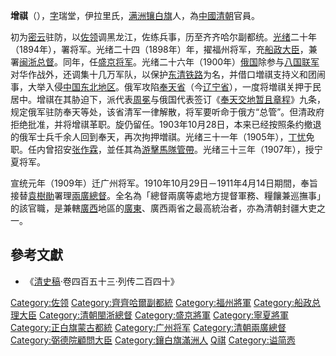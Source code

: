 '''增祺'''（{{bd|19世纪||1919年}}），[[表字|字]]瑞堂，伊拉里氏，[[满洲镶白旗|满洲镶白旗]]人，為[[中國|中國]][[清朝|清朝]]官員。

初为[[密云县|密云]]驻防，以[[佐领|佐领]]调黑龙江，佐练兵事，历至齐齐哈尔副都统。[[光绪|光绪]]二十年（1894年），署将军。光绪二十四（1898年）年，擢福州将军，充[[船政大臣|船政大臣]]，兼署[[闽浙总督|闽浙总督]]。同年，任[[盛京将军|盛京将军]]。光绪二十六年（1900年）[[俄罗斯帝国|俄国]]除参与[[八国联军|八国联军]]对华作战外，还调集十几万军队，以保护[[东清铁路|东清铁路]]为名，并借口増祺支持义和团闹事，大举入侵[[中国东北地区|中国东北地区]]。俄军攻陷[[奉天省|奉天省]]（今[[辽宁省|辽宁省]]），一度将増祺关押于民居中。增祺在其胁迫下，派代表[[周冕_(清朝)|周冕]]与俄国代表签订《[[奉天交地暂且章程|奉天交地暂且章程]]》九条，规定俄军驻防奉天等处，该省清军一律解散，将军要听命于俄方“总管”。但清政府拒绝批准，并将增祺革职。旋仍留任。1903年10月28日，本来已经按照条约撤退的俄军士兵千余人回到奉天，再次拘押増祺。光绪三十一年（1905年），[[丁忧|丁忧]]免职。任内曾招安[[张作霖|张作霖]]，並任其為[[游擊馬隊|游擊馬隊]][[管帶|管帶]]。光绪三十三年（1907年），授宁夏将军。

宣统元年（1909年）迁广州将军。1910年10月29日－1911年4月14日期間，奉旨接替[[袁樹勛|袁樹勛]]署理[[兩廣總督|兩廣總督]]。全名為「總督兩廣等處地方提督軍務、糧饟兼巡撫事」的該官職，是兼轄[[廣西|廣西]]地區的[[廣東|廣東]]、廣西兩省之最高統治者，亦為清朝封疆大吏之一。

<!-- 增祺，字瑞堂，伊拉里氏，满洲镶白旗人，密云驻防。以佐领调黑龙江，佐练兵事，历至齐齐哈尔副都统。光绪二十年，署将军。二十四年，擢福州将军，充船政大臣，兼署闽浙总督，旋迁盛京将军。奉天自中日战后，副都统荣和、寿长编练仁字、育字两军，营务废弛，增祺奏请派员查办，上命李秉衡往查，夺二人职，交部治罪，军制肃然。
    二十六年，拳匪乱作，副都统晋昌率众附和，增祺不能阻，遂启战衅。奉省自日还辽南，旅顺、大连既转归俄租，复筑铁道，沿路皆驻俄兵。战累挫，盖平、熊岳先后失守。增祺先以敌强兵脆，大局不支，连电上达，并照会旅顺俄水师提督、营口俄领事，磋商停战，不果。俄兵遂抵省城，诸军皆溃。增祺奏请恭奉盛京大内尊藏圣容、太庙册宝出城。俄兵至，招增祺还，商议善后。增祺往旅顺，与俄议订奉天交地暂约九条，以荒谬交严议，诏革职，寻仍留任。谕杨儒向俄外部商改，以吏治兵权不失自主为要。二十八年，交收东三省条约始成。俄兵驻奉数年，遇事强横，无复公理，增祺隐忍周旋，忧劳备至，至是驻兵始退。
    未几，复有俄日之战，朝旨守中立。增祺严饬文武官吏坚明约束，并告两国主兵者勿得犯中立。日兵迫省亟，劝俄兵先退，日兵官始入城，省城幸免战祸。
    三十年冬，谕增祺赈抚东三省难民，并发内帑三十万赈之。明年，懿旨复发内帑三十万赈恤。增祺招集流亡，商民复业。颇留意吏治，先后增设洮南、海龙、辽源、开通、靖安、西安、西丰等府县。凡牧厂、围场及蒙荒，逐渐放垦。奉省财政素绌，徵榷一切，向无定章，咸丰后始办货釐，光绪初始办盐釐。增祺锐意清理，筹办粮、酒、烟、药各税，明年规章，变通盐法，就厂徵税，岁入渐增。尤严治盗，以增官设治为弭盗清源之本。三十一年，以忧免。三十三年，授宁夏将军，改正白旗蒙古都统。宣统元年，迁广州将军，兼署两广总督。三年，调京，仍授都统，兼弼德院顾问大臣，旋去职。越八年，卒，谥简悫。 -->

==參考文獻==
*《[[清史稿|清史稿]]·卷四百五十三·列传二百四十》

{{start box}}
{{s-off}}
{{s-before|[[袁樹勛|袁樹勛]]}}
{{s-title|[[兩廣總督|兩廣總督]]|任職期間：1910年10月29日－1911年4月14日}}
{{s-after|[[張鳴岐_(1875年)|張鳴岐]]}}
{{end box}}

{{DEFAULTSORT:Z增}}

[[Category:佐领|Category:佐领]]
[[Category:齊齊哈爾副都統|Category:齊齊哈爾副都統]]
[[Category:福州將軍|Category:福州將軍]]
[[Category:船政总理大臣|Category:船政总理大臣]]
[[Category:清朝閩浙總督|Category:清朝閩浙總督]]
[[Category:盛京將軍|Category:盛京將軍]]
[[Category:寧夏將軍|Category:寧夏將軍]]
[[Category:正白旗蒙古都統|Category:正白旗蒙古都統]]
[[Category:广州将军|Category:广州将军]]
[[Category:清朝兩廣總督|Category:清朝兩廣總督]]
[[Category:弼德院顧問大臣|Category:弼德院顧問大臣]]
[[Category:鑲白旗滿洲人|Category:鑲白旗滿洲人]]
[[Category:伊拉里氏|Q祺]]
[[Category:谥简悫|Category:谥简悫]]